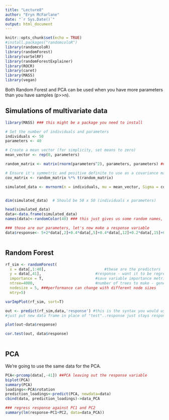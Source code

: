 ```yaml
---
title: "Lecture8"
author: "Eryn McFarlane"
date: "`r Sys.Date()`"
output: html_document
---
```


```r
knitr::opts_chunk$set(echo = TRUE)
#install.packages("randomcoloR")
library(randomcoloR)
library(randomForest)
library(varSelRF)
library(randomForestExplainer)
library(ROCR)
library(caret)
library(MASS)
library(vegan)
```

Both Random Forest and PCA can be used when you have more parameters than you have samples (p>>n).

## Simulations of multivariate data

```r
library(MASS) ### this might be a package you need to install

# Set the number of individuals and parameters
individuals <- 50
parameters <- 40

# Create a mean vector (for simplicity, set means to zero)
mean_vector <- rep(0, parameters)

random_matrix <- matrix(rnorm(parameters^2), parameters, parameters) ### random matrix

# Ensure it's symmetric and positive definite to use as a covariance matrix
cov_matrix <- random_matrix %*% t(random_matrix)

simulated_data <- mvrnorm(n = individuals, mu = mean_vector, Sigma = cov_matrix) ### simulate parameters (predictor variables)


dim(simulated_data)  # Should be 50 x 50 (individuals x parameters)

head(simulated_data)
data<-data.frame(simulated_data)
names(data)<-randomColor(40) ### this just gives us some random names, they're all colours

### those are our parameters, let's now make a response variable
data$response<- 5+2*data[,2]+0.4*data[,5]+0.4*data[,12]+0.2*data[,15]+0.1*data[,22]+0.1*data[,25]+0.01*data[,32]+0.01*data[,35]+rnorm(40) ### you can add as many causal parameters as you like here.



```


## Random Forest

```r

rf_sim <- randomForest(
  x = data[,1:40], 							#these are the predictors
  y = data[,41],						#response - want it to be regression
  importance = T,						#save variable importance metrics
  ntree=4000,							#number of trees to make - general rules, go for 10x's the number of features
  nodesize = 5, ###performance can change with different node sizes
  mtry=5)	

varImpPlot(rf_sim, sort=T)

out <- predict(rf_sim,data,'response') #this is the syntax you would use if you wanted to predict to new data..
#just put new data frame in place of "test"..response just stays response so that it knows to generate yhat

plot(out~data$response)

cor.test(out, data$response)



```

## PCA

We're going to use the same data for the PCA.

```r

PCA<-prcomp(data[,-41]) ##PCA leaving out the response variable
biplot(PCA)
summary(PCA)
loadings<-PCA$rotation
prediction_loadings<-predict(PCA, newdata=data)
cbind(data, prediction_loadings)->data_PCA

### regress response against PC1 and PC2
summary(lm(response~PC1+PC2, data=data_PCA))


```


